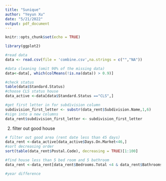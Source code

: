 ```yaml
---
title: "Sunique"
author: "Yeyun Xu"
date: "5/21/2022"
output: pdf_document
---
```


```r
knitr::opts_chunk$set(echo = TRUE)
```

```r
library(ggplot2)
```

```r
#read data
data <- read.csv(file = 'combine.csv',na.strings = c("","NA"))
```

```r
#data cleaning (omit 90% of the missing data)
data<-data[, which(colMeans(!is.na(data)) > 0.9)]
```

```r
#check status
table(data$Standard.Status)
#choose CLS status house
data_active <-data[data$Standard.Status =="CLS",]

#get first letter in for subdivision column
subdivision_first_letter <- substr(data_rent$Subdivision.Name,1,6)
#sign into a new columns
data_rent$subdivision_first_letter <- subdivision_first_letter
```

2. filter out good house
```r
# filter out good area (rent date less than 45 days)
data_rent <-data_active[data_active$Days.On.Market<46,]
#sort decreasing order
sort(table(data_rent$Postal.Code), decreasing = TRUE)[1:100]
```

```r
#find house less than 5 bed room and 5 bathroom 
data_rent <-data_rent[data_rent$Bedrooms.Total <4 & data_rent$Bathrooms.Total.Interger <4,]
```

```r
#year difference

```

